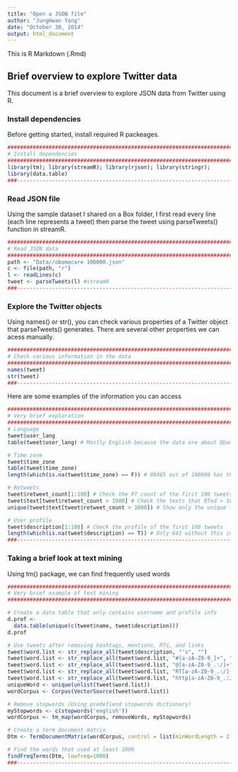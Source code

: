 ```yaml
---
title: "Open a JSON file"
author: "JungHwan Yang"
date: "October 30, 2014"
output: html_document
---
```


This is R Markdown (.Rmd)

## Brief overview to explore Twitter data

This document is a brief overview to explore JSON data from Twitter using R.

### Install dependencies

Before getting started, install required R packeages.

```r
###############################################################################
# Install dependencies
###############################################################################
library(tm); library(streamR); library(rjson); library(stringr); 
library(data.table)
###-------------------------------------------------------------------------###
```

### Read JSON file

Using the sample dataset I shared on a Box folder, I first read every line (each line represents a tweet) then parse the tweet using parseTweets() function in streamR.

```r
###############################################################################
# Read JSON data
###############################################################################
path <- "Data//obamacare 100000.json"
c <- file(path, "r")
l <- readLines(c)
tweet <- parseTweets(l) #streamR
###-------------------------------------------------------------------------###
```

### Explore the Twitter objects

Using names() or str(), you can check various properties of a Twitter object that parseTweets() generates.
There are several other properties we can acess manually.

```r
###############################################################################
# Check various information in the data
###############################################################################
names(tweet)
str(tweet)
###-------------------------------------------------------------------------###
```

Here are some examples of the information you can access

```r
###############################################################################
# Very brief exploration
###############################################################################
# Language
tweet$user_lang
table(tweet$user_lang) # Mostly English because the data are about Obamacare

# Time zone
tweet$time_zone
table(tweet$time_zone)
length(which(is.na(tweet$time_zone) == F)) # 88465 out of 100000 has this info

# Retweets
tweet$retweet_count[1:100] # Check the RT count of the first 100 tweets
tweet$text[tweet$retweet_count > 1000] # Check the texts that RTed > 1000 times
unique(tweet$text[tweet$retweet_count > 1000]) # Show only the unique texts

# User profile
tweet$description[1:100] # Check the profile of the first 100 tweets
length(which(is.na(tweet$description) == T)) # Only 641 without this info
###-------------------------------------------------------------------------###
```

### Taking a brief look at text mining

Using tm() package, we can find frequently used words

```r
###############################################################################
# Very brief example of text mining
###############################################################################

# Create a data table that only contains username and profile info
d.prof <- 
  data.table(unique(c(tweet$name, tweet$description)))
d.prof

# Use tweets after removing hashtags, mentions, RTs, and links
tweet$word.list <- str_replace_all(tweet$description, "'s", "")
tweet$word.list <- str_replace_all(tweet$word.list, "#[a-zA-Z0-9_]+", "")
tweet$word.list <- str_replace_all(tweet$word.list, "@[a-zA-Z0-9_.:/]+", "")
tweet$word.list <- str_replace_all(tweet$word.list, "RT[a-zA-Z0-9_.:/]+", "")
tweet$word.list <- str_replace_all(tweet$word.list, "http[a-zA-Z0-9_.:/]+", "")
uniqueWord <- unique(unlist(tweet$word.list))
wordCorpus <- Corpus(VectorSource(tweet$word.list)) 

# Remove stopwords (Using predefiend stopwords dictionary)
myStopwords <- c(stopwords('english'))
wordCorpus <- tm_map(wordCorpus, removeWords, myStopwords)

# Create a term document matrix
Dtm <- TermDocumentMatrix(wordCorpus, control = list(minWordLength = 2))

# Find the words that used at least 1000
findFreqTerms(Dtm, lowfreq=1000) 
###-------------------------------------------------------------------------###
```

